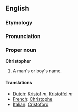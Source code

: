 ==English==

===Etymology===

===Pronunciation===

===Proper noun===
'''Christopher'''

#A man's or boy's name.

====Translations====
*[[Dutch]]: [[Kristof]] ''m'', [[Kristoffel]] ''m''
*[[French]]: [[Christophe]]
*[[Italian]]: [[Cristoforo]]